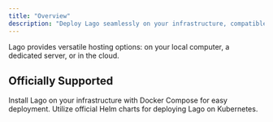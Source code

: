 ```yaml
---
title: "Overview"
description: "Deploy Lago seamlessly on your infrastructure, compatible with both free and premium editions."
---
```


Lago provides versatile hosting options: on your local computer, a dedicated server, or in the cloud.

## Officially Supported

<CardGroup cols={2}>
    <Card title="Docker" href="./docker"> 
        Install Lago on your infrastructure with Docker Compose for easy deployment.
    </Card>
    <Card title="Kubernetes" href="https://github.com/getlago/lago-helm-charts">
        Utilize official Helm charts for deploying Lago on Kubernetes.
    </Card>
</CardGroup>